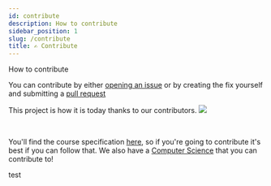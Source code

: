 ```yaml
---
id: contribute
description: How to contribute
sidebar_position: 1
slug: /contribute
title: ✍️ Contribute
---
```



How to contribute

You can contribute by either [opening an issue](https://github.com/PatelN123/Digital-Support-Notes/issues/new) or by creating the fix yourself and submitting a [pull request](https://github.com/PatelN123/Digital-Support-Notes/compare)


This project is how it is today thanks to our contributors. <a href="https://github.com/PatelN123/Digital-Support-Notes/graphs/contributors"><img src="https://opencollective.com/digital-support-notes/contributors.svg?width=890&button=false" /></a>


<br />

You'll find the course specification [here](https://www.qualhub.co.uk/media/22370/603-6901-2-qualification-specification-version-14.pdf "pageRef"), so if you're going to contribute it's best if you can follow that. We also have a [Computer Science](https://notes.nayanpatel.net/docs/cs) that you can contribute to!


test